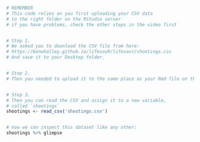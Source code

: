 
```r

# REMEMBER
# This code relies on you first uploading your CSV data
# to the right folder on the RStudio server
# if you have problems, check the other steps in the video first


# Step 1.
# We asked you to download the CSV file from here:
# https://benwhalley.github.io/lifesavR/lifesavr/shootings.csv
# And save it to your Desktop folder.


# Step 2.
# Then you needed to upload it to the same place as your Rmd file on the server


# Step 3.
# Then you can read the CSV and assign it to a new variable,
# called `shootings`
shootings <- read_csv('shootings.csv')


# now we can inspect this dataset like any other:
shootings %>% glimpse
```
